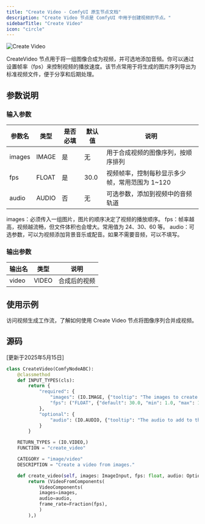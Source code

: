 ```yaml
---
title: "Create Video - ComfyUI 原生节点文档"
description: "Create Video 节点是 ComfyUI 中用于创建视频的节点。"
sidebarTitle: "Create Video"
icon: "circle"
---
```


![Create Video](/images/built-in-nodes/image/video/create-video.jpg)

CreateVideo 节点用于将一组图像合成为视频，并可选地添加音频。你可以通过设置帧率（fps）来控制视频的播放速度。该节点常用于将生成的图片序列导出为标准视频文件，便于分享和后期处理。

## 参数说明

### 输入参数

| 参数名  | 类型   | 是否必填 | 默认值 | 说明                                       |
| ------ | ----- | -------- | ------ | --------------------------------------- |
| images | IMAGE | 是       | 无     | 用于合成视频的图像序列，按顺序排列             |
| fps    | FLOAT | 是       | 30.0   | 视频帧率，控制每秒显示多少帧，常用范围为 1~120 |
| audio  | AUDIO | 否       | 无     | 可选参数，添加到视频中的音频轨道              |

images：必须传入一组图片，图片的顺序决定了视频的播放顺序。
fps：帧率越高，视频越流畅，但文件体积也会增大。常用值为 24、30、60 等。
audio：可选参数，可以为视频添加背景音乐或配音。如果不需要音频，可以不填写。

### 输出参数
| 输出名 | 类型  | 说明         |
| ------ | ----- | ------------ |
| video  | VIDEO | 合成后的视频 |

## 使用示例

<Card title="Wan VACE 视频生成工作流" icon="book" href="/zh-CN/tutorials/video/wan/vace">
访问视频生成工作流，了解如何使用 Create Video 节点将图像序列合并成视频。
</Card>

## 源码

[更新于2025年5月15日]

```python
class CreateVideo(ComfyNodeABC):
    @classmethod
    def INPUT_TYPES(cls):
        return {
            "required": {
                "images": (IO.IMAGE, {"tooltip": "The images to create a video from."}),
                "fps": ("FLOAT", {"default": 30.0, "min": 1.0, "max": 120.0, "step": 1.0}),
            },
            "optional": {
                "audio": (IO.AUDIO, {"tooltip": "The audio to add to the video."}),
            }
        }

    RETURN_TYPES = (IO.VIDEO,)
    FUNCTION = "create_video"

    CATEGORY = "image/video"
    DESCRIPTION = "Create a video from images."

    def create_video(self, images: ImageInput, fps: float, audio: Optional[AudioInput] = None):
        return (VideoFromComponents(
            VideoComponents(
            images=images,
            audio=audio,
            frame_rate=Fraction(fps),
            )
        ),)
```




